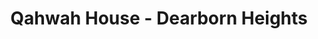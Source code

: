 ---
title: Qahwah House - Dearborn Heights
image: ../images/qahwah-house.png
featured: false
tags:
    - Yemeni coffee
    - open late
description: Premium Organic Coffee. Imported from Yemen. First Coffee Shop of its kind. Established 2017.
link: https://qahwahhouse.com/
instagram: https://www.instagram.com/qahwah_house
phone: tel:313-633-1829
apple: https://maps.apple.com/place?address=26713+Ford+Rd%2C+Dearborn+Heights%2C+MI++48127%2C+United+States&coordinate=42.3257734%2C-83.3034907&name=26713+Ford+Rd
google: https://maps.app.goo.gl/WXQfifSf36LKpiX17
hours:
    sunday: 9am - 3am
    monday: 9am - 3am
    tuesday: 9am - 3am
    wednesday: 9am - 3am
    thursday: 9am - 3am
    friday: 9am - 3am
    saturday: 9am - 3am
---